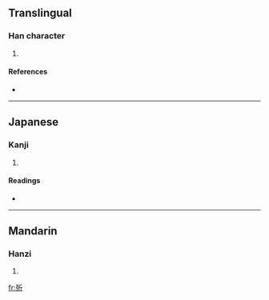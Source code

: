 ==Translingual==

===Han character===
{{Han char|rn=78|rad=歹|as=04|sn=8|four=|canj=一弓竹一中 (MNHML)}}

# {{defn|Han}}

====References====
* {{Han ref|kx=0579.130|dkj=16382|dj=0971.160|hdz=21382.110|uh=6B7D|ud=27517}}

----

==Japanese==

===Kanji===
{{ja-kanji|grade=}}

# {{defn|Japanese}}

====Readings====
* {{ja-readings|on=[[せつ]] (setsu), [[せち]] (sechi)|kun=[[わかじに]] (wakajini)}}

----

==Mandarin==

===Hanzi===
{{cmn-hanzi|pin=[[zhé]] ([[zhe2]])|wg=che<sup>2</sup>}}

# {{defn|Mandarin}}

[[fr:歽]]